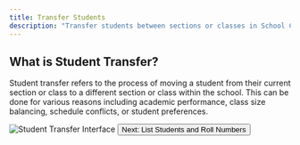 ```yaml
---
title: Transfer Students
description: "Transfer students between sections or classes in School CRM"
---
```




## What is Student Transfer?

Student transfer refers to the process of moving a student from their current section or class to a different section or class within the school. This can be done for various reasons including academic performance, class size balancing, schedule conflicts, or student preferences.

<Frame>
  <img src="/images/transfer-student.png" alt="Student Transfer Interface" />
</Frame>


<Button href="/list-students-roll-numbers" variant="primary">
  Next: List Students and Roll Numbers
</Button> 